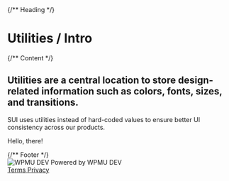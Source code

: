

<Meta title="SUI/Utilities/Intro" />

<div className="csb-page">
	{/** Heading */}
	<div className="csb-heading csb-heading--white">
		<div className="csb-content">
			<h1 className="csb-page__title">Utilities / Intro</h1>
		</div>
	</div>
	{/** Content */}
	<div className="csb-content">
		<h2 className="csb-page__subtitle">
			Utilities are a central location to store design-related information
			such as colors, fonts, sizes, and transitions.
		</h2>
		<div className="csb-block">
			<p>
				SUI uses utilities instead of hard-coded values to ensure better
				UI consistency across our products.
			</p>
			<Canvas>
				<div className="sui-wrapper">
					<div className="sui-bg--primary-50">
						<p className="sui-text--neutral-100">Hello, there!</p>
					</div>
				</div>
			</Canvas>
		</div>
	</div>
	{/** Footer */}
	<div className="csb-footer csb-footer--white">
		<div className="csb-footer__print">
			<img src={logo} alt="WPMU DEV" aria-hidden="true" />
			Powered by WPMU DEV
		</div>
		<div className="csb-footer__links">
			<a
				href="https://wpmudev.com/terms-of-service/"
				target="_blank"
				rel="nofollow"
				className="csb-footer__link"
			>
				Terms
			</a>
			<a
				href="https://incsub.com/privacy-policy/"
				target="_blank"
				rel="nofollow"
				className="csb-footer__link"
			>
				Privacy
			</a>
		</div>
	</div>
</div>
